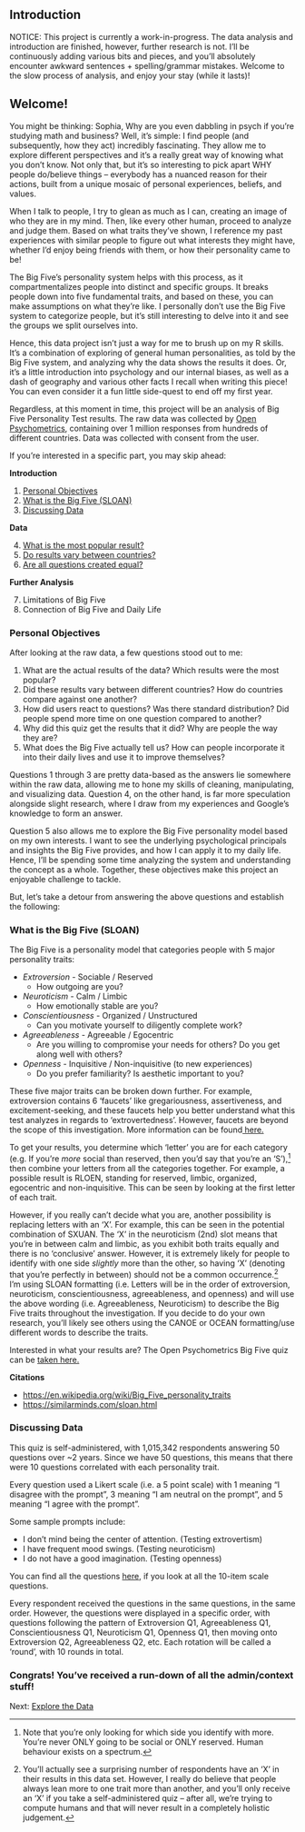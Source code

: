 ## Introduction 

NOTICE: This project is currently a work-in-progress. The data analysis and introduction are finished, however, further research is not. I'll be continuously adding various bits and pieces, and you'll absolutely encounter awkward sentences + spelling/grammar mistakes. Welcome to the slow process of analysis, and enjoy your stay (while it lasts)! 


## Welcome!

You might be thinking: Sophia, Why are you even dabbling in psych if you're studying math and business? Well, it's simple: I find people (and subsequently, how they act) incredibly fascinating. They allow me to explore different perspectives and it's a really great way of knowing what you don't know. Not only that, but it's so interesting to pick apart WHY people do/believe things  -- everybody has a nuanced reason for their actions, built from a unique mosaic of personal experiences, beliefs, and values. 

When I talk to people, I try to glean as much as I can, creating an image of who they are in my mind. Then, like every other human, proceed to analyze and judge them. Based on what traits they've shown, I reference my past experiences with similar people to figure out what interests they might have, whether I'd enjoy being friends with them, or how their personality came to be!

The Big Five's personality system helps with this process, as it compartmentalizes people into distinct and specific groups. It breaks people down into five fundamental traits, and based on these, you can make assumptions on what they're like. I personally don't use the Big Five system to categorize people, but it's still interesting to delve into it and see the groups we split ourselves into. 

Hence, this data project isn't just a way for me to brush up on my R skills. It's a combination of exploring of general human personalities, as told by the Big Five system, and analyzing why the data shows the results it does. Or, it's a little introduction into psychology and our internal biases, as well as a dash of geography and various other facts I recall when writing this piece! You can even consider it a fun little side-quest to end off my first year. 

Regardless, at this moment in time, this project will be an analysis of Big Five Personality Test results. The raw data was collected by <a href="https://openpsychometrics.org/" target="_blank">Open Psychometrics</a>, containing over 1 million responses from hundreds of different countries. Data was collected with consent from the user.   

If you’re interested in a specific part, you may skip ahead: 

**Introduction**

1. [Personal Objectives](#Objectives)
2. [What is the Big Five (SLOAN)](#SLOAN)
3. [Discussing Data](#ddata) 

**Data**

4. [What is the most popular result? ](fivedata.html#popres)
5. [Do results vary between countries?](fivedata.html#country) 
6. [Are all questions created equal?](fivedata.html#questions)

**Further Analysis** 

7. Limitations of Big Five 
8. Connection of Big Five and Daily Life

### Personal Objectives <a name="Objectives"></a>

After looking at the raw data, a few questions stood out to me: 

1. What are the actual results of the data? Which results were the most popular? 
2. Did these results vary between different countries? How do countries compare against one another? 
3. How did users react to questions? Was there standard distribution? Did people spend more time on one question compared to another? 
4. Why did this quiz get the results that it did? Why are people the way they are? 
5. What does the Big Five actually tell us? How can people incorporate it into their daily lives and use it to improve themselves? 

Questions 1 through 3 are pretty data-based as the answers lie somewhere within the raw data, allowing me to hone my skills of cleaning, manipulating, and visualizing data. Question 4, on the other hand, is far more speculation alongside slight research, where I draw from my experiences and Google's knowledge to form an answer. 

Question 5 also allows me to explore the Big Five personality model based on my own interests. I want to see the underlying psychological principals and insights the Big Five provides, and how I can apply it to my daily life. Hence, I'll be spending some  time analyzing the system and understanding the concept as a whole. Together, these objectives make this project an enjoyable challenge to tackle. 

But, let's take a detour from answering the above questions and establish the following: 

### What is the Big Five (SLOAN) <a name="SLOAN"></a>

The Big Five is a personality model that categories people with 5 major personality traits: 

* *Extroversion* - Sociable / Reserved 
  * How outgoing are you? 
* *Neuroticism* - Calm / Limbic
  * How emotionally stable are you? 
* *Conscientiousness* -  Organized / Unstructured 
  * Can you motivate yourself to diligently complete work?   
* *Agreeableness* - Agreeable / Egocentric 
  * Are you willing to compromise your needs for others? Do you get along well with others? 
* *Openness* - Inquisitive / Non-inquisitive (to new experiences)
  * Do you prefer familiarity? Is aesthetic important to you? 

These five major traits can be broken down further. For example, extroversion contains 6 'faucets' like gregariousness, assertiveness, and excitement-seeking, and these faucets help you better understand what this test analyzes in regards to 'extrovertedness'. However, faucets are  beyond the scope of this investigation. More information can be found<a href="https://www.mindintertwined.com/blog/big-five-personality-traits-extroversion" target="_blank"> here.</a>

To get your results, you determine which 'letter' you are for each category (e.g. If you're *more* social than reserved, then you'd say that you're an 'S'),^[Note that you're only looking for which side you identify with more. You're never ONLY going to be social or ONLY reserved. Human behaviour exists on a spectrum.] then combine your letters from all the categories together. For example, a possible result is RLOEN, standing for reserved, limbic, organized, egocentric and non-inquisitive. This can be seen by looking at the first letter of each trait. 

However, if you really can't decide what you are, another possibility is replacing letters with an 'X'. For example, this can be seen in the potential combination of SXUAN. The 'X' in the neuroticism (2nd) slot means that you're in between calm and limbic, as you exhibit both traits equally and there is no 'conclusive' answer. However, it is extremely likely for people to identify with one side *slightly* more than the other, so having 'X' (denoting that you're perfectly in between) should not be a common occurrence.^[You'll actually see a surprising number of respondents have an 'X' in their results in this data set. However, I really do believe that people always lean more to one trait more than another, and you'll only receive an 'X' if you take a self-administered quiz -- after all, we're trying to compute humans and that will never result in a completely holistic judgement.]   
I'm using SLOAN formatting (i.e. Letters will be in the order of extroversion, neuroticism, conscientiousness, agreeableness, and openness) and will use the above wording (i.e. Agreeableness, Neuroticism) to describe the Big Five traits throughout the investigation. If you decide to do your own research, you'll likely see others using the CANOE or OCEAN formatting/use different words to describe the traits. 

Interested in what your results are? The Open Psychometrics Big Five quiz can be <a href="https://openpsychometrics.org/tests/IPIP-BFFM/" target="_blank">taken here.</a>
  
**Citations**

* <a href="https://en.wikipedia.org/wiki/Big_Five_personality_traits" target="_blank">https://en.wikipedia.org/wiki/Big_Five_personality_traits</a>
* <a href="https://similarminds.com/sloan.html" target="_blank">https://similarminds.com/sloan.html</a>


### Discussing Data <a name="ddata"></a>
This quiz is self-administered, with 1,015,342 respondents answering 50 questions over ~2 years. Since we have 50 questions, this means that there were 10 questions correlated with each personality trait. 

Every question used a Likert scale (i.e. a 5 point scale) with 1 meaning "I disagree with the prompt", 3 meaning "I am neutral on the prompt", and 5 meaning "I agree with the prompt".  

Some sample prompts include: 

* I don't mind being the center of attention. (Testing extrovertism) 
* I have frequent mood swings. (Testing neuroticism) 
* I do not have a good imagination. (Testing openness) 

You can find all the questions <a href="https://ipip.ori.org/newBigFive5broadKey.htm" target="_blank">here</a>, if you look at all the 10-item scale questions. 

Every respondent received the questions in the same questions, in the same order. However, the questions were displayed in a specific order, with questions following the pattern of Extroversion Q1, Agreeableness Q1, Conscientiousness Q1, Neuroticism Q1, Openness Q1, then moving onto Extroversion Q2, Agreeableness Q2, etc. Each rotation will be called a 'round', with 10 rounds in total.

### Congrats! You've received a run-down of all the admin/context stuff!

Next: [Explore the Data](fivedata.html)